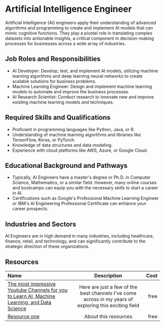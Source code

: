 # Artificial Intelligence Engineer

Artificial Intelligence (AI) engineers apply their understanding of advanced algorithms and programming to create and implement AI models that can mimic cognitive functions. They play a pivotal role in translating complex datasets into actionable insights, a critical component in decision-making processes for businesses across a wide array of industries.

## Job Roles and Responsibilities

- AI Developer: Develop, test, and implement AI models, utilizing machine learning algorithms and deep learning neural networks to create scalable solutions for business problems.
- Machine Learning Engineer: Design and implement machine learning models to automate and improve the business processes.
- AI Research Scientist: Conduct research to innovate new and improve existing machine learning models and techniques.

## Required Skills and Qualifications

- Proficient in programming languages like Python, Java, or R.
- Understanding of machine learning algorithms and libraries like TensorFlow, Keras, or PyTorch.
- Knowledge of data structures and data modeling.
- Experience with cloud platforms like AWS, Azure, or Google Cloud.

## Educational Background and Pathways

- Typically, AI Engineers have a master's degree or Ph.D. in Computer Science, Mathematics, or a similar field. However, many online courses and bootcamps can equip you with the necessary skills to start a career in AI.
- Certifications such as Google's Professional Machine Learning Engineer or IBM's AI Engineering Professional Certificate can enhance your career prospects.

## Industries and Sectors

AI Engineers are in high demand in many industries, including healthcare, finance, retail, and technology, and can significantly contribute to the strategic direction of these organizations.

## Resources

| Name                                 |     Description      | Cost |
| :----------------------------------- | :------------------: | ---: |
| [The most impressive Youtube Channels for you to Learn AI, Machine Learning, and Data Science](https://medium.com/tech-cult-heartbeat/21-amazing-youtube-channels-for-you-to-learn-ai-machine-learning-and-data-science-for-free-486c1b41b92a) | Here are just a few of the best channels I've come across in my years of exploring this exciting field | free |
| [Resource one](https://example.com/) | About this resources | free |

